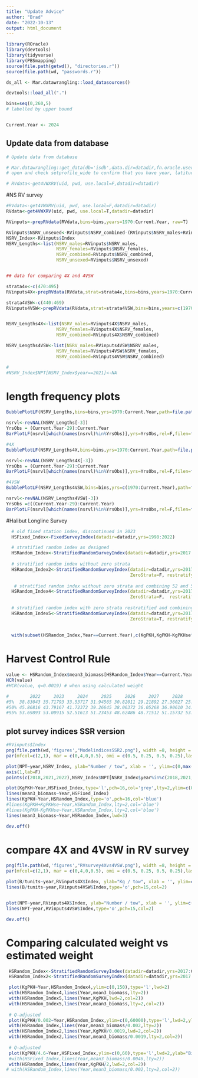 ```yaml
---
title: "Update Advice"
author: "Brad"
date: "2022-10-13"
output: html_document
---
```



```r
library(ROracle)
library(devtools)
library(tidyverse)
library(PBSmapping)
source(file.path(getwd(), "directories.r"))
source(file.path(wd, "passwords.r")) 

ds_all <- Mar.datawrangling::load_datasources()

devtools::load_all(".")

bins=seq(0,260,5)
# labelled by upper bound


Current.Year <- 2024


```


## Update data from database 

```r


# Update data from database 

# Mar.datawrangling::get_data(db='isdb',data.dir=datadir,fn.oracle.username = uid, fn.oracle.password = pwd, fn.oracle.dsn = 'ptran',usepkg='roracle',force.extract=T)
# open and check setprofile_wide to confirm that you have year, latitude & longitude

# RVdata<-get4VWXRV(uid, pwd, use.local=F,datadir=datadir)

```



#NS RV survey

```r
#RVdata<-get4VWXRV(uid, pwd, use.local=F,datadir=datadir)
RVdata<-get4VWXRV(uid, pwd, use.local=T,datadir=datadir)

RVinputs<-prepRVdata(RVdata,bins=bins,years=1970:Current.Year, raw=T)

RVinputs$NSRV_unsexed<-RVinputs$NSRV_combined-(RVinputs$NSRV_males+RVinputs$NSRV_females) # unsexed
NSRV_Index<-RVinputs$Index
NSRV_Lengths<-list(NSRV_males=RVinputs$NSRV_males,
                   NSRV_females=RVinputs$NSRV_females,
                   NSRV_combined=RVinputs$NSRV_combined,
                   NSRV_unsexed=RVinputs$NSRV_unsexed)


## data for comparing 4X and 4VSW

strata4x<-c(470:495)
RVinputs4X<-prepRVdata(RVdata,strat=strata4x,bins=bins,years=1970:Current.Year, raw=T)

strata4VSW<-c(440:469)
RVinputs4VSW<-prepRVdata(RVdata,strat=strata4VSW,bins=bins,years=c(1970:Current.Year), raw=T)


NSRV_Lengths4X<-list(NSRV_males=RVinputs4X$NSRV_males,
                   NSRV_females=RVinputs4X$NSRV_females,
                   NSRV_combined=RVinputs4X$NSRV_combined)

NSRV_Lengths4VSW<-list(NSRV_males=RVinputs4VSW$NSRV_males,
                   NSRV_females=RVinputs4VSW$NSRV_females,
                   NSRV_combined=RVinputs4VSW$NSRV_combined)

# 
#NSRV_Index$NPT[NSRV_Index$year==2021]<-NA
```


# length frequency plots

```r
BubblePlotLF(NSRV_Lengths,bins=bins,yrs=1970:Current.Year,path=file.path(wd,'figures'),filen='NLRVSurvey',inches=0.3)

nsrvl<-revNAL(NSRV_Lengths[-3])
YrsObs = (Current.Year-29):Current.Year 
BarPlotLF(nsrvl[which(names(nsrvl)%in%YrsObs)],yrs=YrsObs,rel=F,filen=file.path(wd,"figures","NSRVbarplot"),rows=15,graphic='png',ax=c(rep(2,15),rep(4,15)))

#4X
BubblePlotLF(NSRV_Lengths4X,bins=bins,yrs=1970:Current.Year,path=file.path(wd,'figures'),filen='NLRVSurvey4X',inches=0.3)

nsrvl<-revNAL(NSRV_Lengths4X[-3])
YrsObs = (Current.Year-29):Current.Year 
BarPlotLF(nsrvl[which(names(nsrvl)%in%YrsObs)],yrs=YrsObs,rel=F,filen=file.path(wd,"figures","NSRVbarplot4X"),rows=15,graphic='png',ax=c(rep(2,15),rep(4,15)))

#4VSW
BubblePlotLF(NSRV_Lengths4VSW,bins=bins,yrs=c(1970:Current.Year),path=file.path(wd,'figures'),filen='NLRVSurvey4VSW',inches=0.3)

nsrvl<-revNAL(NSRV_Lengths4VSW[-3])
YrsObs =c((Current.Year-29):Current.Year) 
BarPlotLF(nsrvl[which(names(nsrvl)%in%YrsObs)],yrs=YrsObs,rel=F,filen=file.path(wd,"figures","NSRVbarplot4VSW"),rows=15,graphic='png',ax=c(rep(2,15),rep(4,15)))


```

#Halibut Longline Survey

```r

  # old fixed station index, discontinued in 2023
  HSFixed_Index<-FixedSurveyIndex(datadir=datadir,yrs=1998:2022)

  # stratified random index as designed
  HSRandom_Index<-StratifiedRandomSurveyIndex(datadir=datadir,yrs=2017:Current.Year)
  
  # stratified random index without zero strata
  HSRandom_Index2<-StratifiedRandomSurveyIndex(datadir=datadir,yrs=2017:Current.Year, 
                                               ZeroStrata=F, restratify=F)
  
   # stratified random index without zero strata and combining 52 and 53 for all years 
  HSRandom_Index4<-StratifiedRandomSurveyIndex(datadir=datadir,yrs=2017:Current.Year, 
                                               ZeroStrata=F,  restratify=F, combine.strata=52:53)
  
  # stratified random index with zero strata restratified and combining 52 and 53 for all years 
  HSRandom_Index5<-StratifiedRandomSurveyIndex(datadir=datadir,yrs=2017:Current.Year, 
                                               ZeroStrata=T, restratify=T, combine.strata=52:53)
  
  
  with(subset(HSRandom_Index,Year==Current.Year),c(KgPKH,KgPKH-KgPKHse*1.96,KgPKH+KgPKHse*1.96))/2

```

# Harvest Control Rule
```r
value <- HSRandom_Index$mean3_biomass[HSRandom_Index$Year==Current.Year]
HCR(value)
#HCR(value, q=0.0019) # when using calculated weight

#        2022     2023     2024     2025     2026     2027     2028     2029     2030     2031     2032
#5%  38.83043 35.71793 33.53717 31.94565 30.82011 29.21892 27.36027 25.93016 25.20165 24.37584 24.27301
#50% 45.86816 43.79167 41.72372 39.26645 38.06372 36.05268 36.90610 34.27920 31.97353 29.82158 29.37683
#95% 53.69893 53.00915 52.51613 51.23453 48.62486 48.71512 51.15732 53.86223 56.16071 54.92724 56.06781


```


## plot survey indices SSR version
```r
#RVinputs$Index
png(file.path(wd,'figures',"ModelindicesSSR2.png"), width =8, height = 6,units='in',pointsize=12, res=300,type='cairo')
par(mfcol=c(2,1), mar = c(0,4,0,0.5), omi = c(0.5, 0.25, 0.5, 0.25),las=1)

plot(NPT~year,NSRV_Index, ylab="Number / tow", xlab = '', ylim=c(0,max(NPT,na.rm=T)*1.2), type='o',pch=16,xlim=c(1970,Current.Year),xaxt='n')
axis(1,lab=F)
points(c(2018,2021,2022),NSRV_Index$NPT[NSRV_Index$year%in%c(2018,2021,2022)],col='red',cex=2)

plot(KgPKH~Year,HSFixed_Index,type='l',pch=16,col='grey',lty=2,ylim=c(0,255),xlim=c(1970,Current.Year), ylab="Kg / 1000 hooks")
lines(mean3_biomass~Year,HSFixed_Index)
lines(KgPKH~Year,HSRandom_Index,type='o',pch=16,col='blue')
#lines(KgPKH+KgPKHse~Year,HSRandom_Index,lty=2,col='blue')
#lines(KgPKH-KgPKHse~Year,HSRandom_Index,lty=2,col='blue')
lines(mean3_biomass~Year,HSRandom_Index,lwd=3)

dev.off()


```


# compare 4X and 4VSW in RV survey
```r
png(file.path(wd,'figures',"RVsurvey4Xvs4VSW.png"), width =8, height = 6,units='in',pointsize=12, res=300,type='cairo')
par(mfcol=c(2,1), mar = c(0,4,0,0.5), omi = c(0.5, 0.25, 0.5, 0.25),las=1)

plot(B/tunits~year,RVinputs4X$Index, ylab="Kg / tow", xlab = '', ylim=c(0,5), type='o',pch=16,xlim=c(1970,Current.Year),xaxt='n')
lines(B/tunits~year,RVinputs4VSW$Index,type='o',pch=15,col=2)


plot(NPT~year,RVinputs4X$Index, ylab="Number / tow", xlab = '', ylim=c(0,max(NPT,na.rm=T)*1.2), type='o',pch=16,xlim=c(1970,Current.Year))
lines(NPT~year,RVinputs4VSW$Index,type='o',pch=15,col=2)

dev.off()


```

# Comparing calculated weight vs estimated weight
```r
 HSRandom_Index<-StratifiedRandomSurveyIndex(datadir=datadir,yrs=2017:Current.Year,use.calc.weight = F)
 HSRandom_Index2<-StratifiedRandomSurveyIndex(datadir=datadir,yrs=2017:Current.Year,use.calc.weight = T)

```



```r
 plot(KgPKH~Year,HSRandom_Index4,ylim=c(0,150),type='l',lwd=2)
 with(HSRandom_Index4,lines(Year,mean3_biomass,lty=2))
 with(HSRandom_Index5,lines(Year,KgPKH,lwd=2,col=2))
 with(HSRandom_Index5,lines(Year,mean3_biomass,lty=2,col=2))
 
 # Q-adjusted
 plot(KgPKH/0.002~Year,HSRandom_Index,ylim=c(0,60000),type='l',lwd=2,ylab="Biomass")
 with(HSRandom_Index,lines(Year,mean3_biomass/0.002,lty=2))
 with(HSRandom_Index2,lines(Year,KgPKH/0.0019,lwd=2,col=2))
 with(HSRandom_Index2,lines(Year,mean3_biomass/0.0019,lty=2,col=2))
 
 # Q-adjusted
 plot(KgPKH/4.6~Year,HSFixed_Index,ylim=c(0,60),type='l',lwd=2,ylab="Biomas (kt)",las=1)
 #with(HSFixed_Index,lines(Year,mean3_biomass/0.0046,lty=2))
 with(HSRandom_Index,lines(Year,KgPKH/2,lwd=2,col=2))
# with(HSRandom_Index,lines(Year,mean3_biomass/0.002,lty=2,col=2))
 
 
 
```

